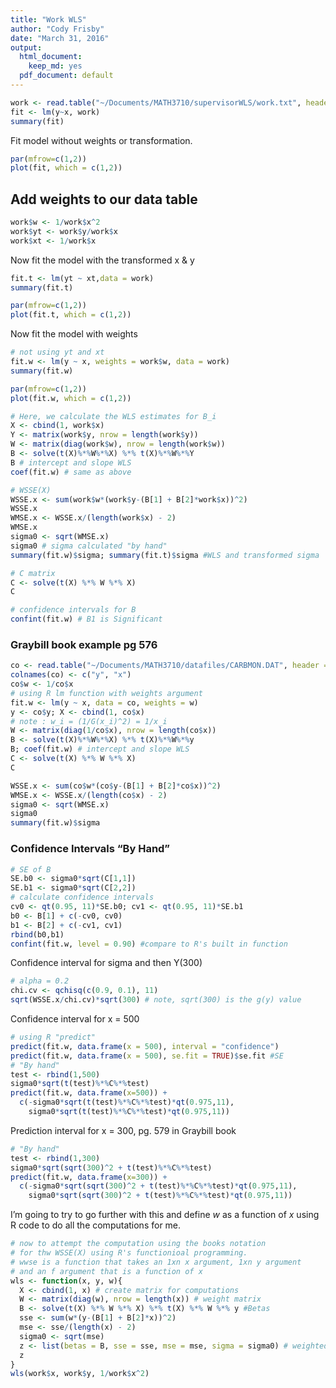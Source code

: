 ```yaml
---
title: "Work WLS"
author: "Cody Frisby"
date: "March 31, 2016"
output:
  html_document:
    keep_md: yes
  pdf_document: default
---
```


```r
work <- read.table("~/Documents/MATH3710/supervisorWLS/work.txt", header = T)
fit <- lm(y~x, work)
summary(fit)
```

Fit model without weights or transformation.  

```r
par(mfrow=c(1,2))
plot(fit, which = c(1,2))
```


## Add weights to our data table

```r
work$w <- 1/work$x^2
work$yt <- work$y/work$x
work$xt <- 1/work$x
```

Now fit the model with the transformed x & y

```r
fit.t <- lm(yt ~ xt,data = work)
summary(fit.t)
```

```r
par(mfrow=c(1,2))
plot(fit.t, which = c(1,2))
```

Now fit the model with weights

```r
# not using yt and xt
fit.w <- lm(y ~ x, weights = work$w, data = work)
summary(fit.w)
```

```r
par(mfrow=c(1,2))
plot(fit.w, which = c(1,2))
```


```r
# Here, we calculate the WLS estimates for B_i
X <- cbind(1, work$x)
Y <- matrix(work$y, nrow = length(work$y))
W <- matrix(diag(work$w), nrow = length(work$w))
B <- solve(t(X)%*%W%*%X) %*% t(X)%*%W%*%Y
B # intercept and slope WLS
coef(fit.w) # same as above
```


```r
# WSSE(X)
WSSE.x <- sum(work$w*(work$y-(B[1] + B[2]*work$x))^2)
WSSE.x
WMSE.x <- WSSE.x/(length(work$x) - 2)
WMSE.x
sigma0 <- sqrt(WMSE.x)
sigma0 # sigma calculated "by hand"
summary(fit.w)$sigma; summary(fit.t)$sigma #WLS and transformed sigma
```


```r
# C matrix
C <- solve(t(X) %*% W %*% X)
C
```


```r
# confidence intervals for B
confint(fit.w) # B1 is Significant
```


### Graybill book example pg 576

```r
co <- read.table("~/Documents/MATH3710/datafiles/CARBMON.DAT", header = F)
colnames(co) <- c("y", "x")
co$w <- 1/co$x
# using R lm function with weights argument
fit.w <- lm(y ~ x, data = co, weights = w)
y <- co$y; X <- cbind(1, co$x)
# note : w_i = (1/G(x_i)^2) = 1/x_i
W <- matrix(diag(1/co$x), nrow = length(co$x))
B <- solve(t(X)%*%W%*%X) %*% t(X)%*%W%*%y
B; coef(fit.w) # intercept and slope WLS
C <- solve(t(X) %*% W %*% X)
C
```


```r
WSSE.x <- sum(co$w*(co$y-(B[1] + B[2]*co$x))^2)
WMSE.x <- WSSE.x/(length(co$x) - 2)
sigma0 <- sqrt(WMSE.x)
sigma0
summary(fit.w)$sigma
```

### Confidence Intervals "By Hand"
```r
# SE of B
SE.b0 <- sigma0*sqrt(C[1,1])
SE.b1 <- sigma0*sqrt(C[2,2])
# calculate confidence intervals
cv0 <- qt(0.95, 11)*SE.b0; cv1 <- qt(0.95, 11)*SE.b1
b0 <- B[1] + c(-cv0, cv0)
b1 <- B[2] + c(-cv1, cv1)
rbind(b0,b1)
confint(fit.w, level = 0.90) #compare to R's built in function
```


Confidence interval for sigma and then Y(300)

```r
# alpha = 0.2
chi.cv <- qchisq(c(0.9, 0.1), 11)
sqrt(WSSE.x/chi.cv)*sqrt(300) # note, sqrt(300) is the g(y) value
```

Confidence interval for x = 500  

```r
# using R "predict"
predict(fit.w, data.frame(x = 500), interval = "confidence")
predict(fit.w, data.frame(x = 500), se.fit = TRUE)$se.fit #SE
# "By hand"
test <- rbind(1,500)
sigma0*sqrt(t(test)%*%C%*%test)
predict(fit.w, data.frame(x=500)) +
  c(-sigma0*sqrt(t(test)%*%C%*%test)*qt(0.975,11),
    sigma0*sqrt(t(test)%*%C%*%test)*qt(0.975,11))
```


Prediction interval for x = 300, pg. 579 in Graybill book 

```r
# "By hand"
test <- rbind(1,300)
sigma0*sqrt(sqrt(300)^2 + t(test)%*%C%*%test)
predict(fit.w, data.frame(x=300)) +
  c(-sigma0*sqrt(sqrt(300)^2 + t(test)%*%C%*%test)*qt(0.975,11),
    sigma0*sqrt(sqrt(300)^2 + t(test)%*%C%*%test)*qt(0.975,11))
```


I'm going to try to go further with this and define *w* as a function of *x* using R code to do all the computations for me.

```r
# now to attempt the computation using the books notation
# for thw WSSE(X) using R's functionioal programming.
# wwse is a function that takes an 1xn x argument, 1xn y argument
# and an f argument that is a function of x
wls <- function(x, y, w){
  X <- cbind(1, x) # create matrix for computations
  W <- matrix(diag(w), nrow = length(x)) # weight matrix
  B <- solve(t(X) %*% W %*% X) %*% t(X) %*% W %*% y #Betas
  sse <- sum(w*(y-(B[1] + B[2]*x))^2)
  mse <- sse/(length(x) - 2)
  sigma0 <- sqrt(mse)
  z <- list(betas = B, sse = sse, mse = mse, sigma = sigma0) # weighted sum of squares
  z
}
wls(work$x, work$y, 1/work$x^2)
```
